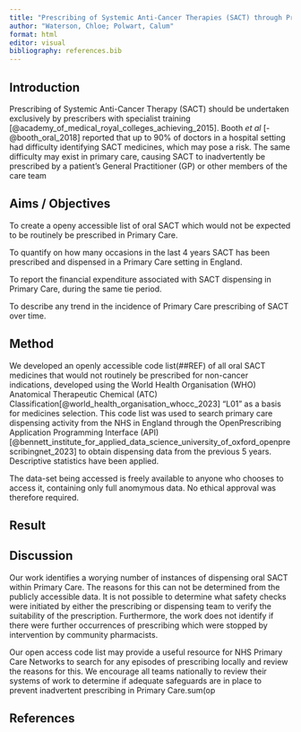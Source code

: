 ```yaml
---
title: "Prescribing of Systemic Anti-Cancer Therapies (SACT) through Primary Care in England"
author: "Waterson, Chloe; Polwart, Calum"
format: html
editor: visual
bibliography: references.bib
---
```


<!--#  Sentences in these blocks are from the marking scheme for maximum points (10 points each section. Need 18 to accept)-->

<!--# You will be allowed a maximum of 500 words, excluding references, in the abstract boxes. The abstract can contain a maximum of 1 table or figure. It is suggested that the abstract is prepared in Word first and a word count performed as the electronic submission software will not accept more than 500 words -->

<!--# Format of abstract: An abstract should start with an introduction to the background of the investigation and a clear statement of the aims/objectives of the work. A statement of the methods used should follow including, for example,  numbers of subjects in the study and means of collection of data. Results should be clearly stated with, if appropriate, statistical support. The abstract should end with a discussion/conclusion. In general, the abstract should be informative and contain as much detail as possible. Note that references should be in Vancouver style. A maximum of 5 references will be allowed. -->

## Introduction

Prescribing of Systemic Anti-Cancer Therapy (SACT) should be undertaken exclusively by prescribers with specialist training [@academy_of_medical_royal_colleges_achieving_2015]. Booth *et al* [-@booth_oral_2018] reported that up to 90% of doctors in a hospital setting had difficulty identifying SACT medicines, which may pose a risk. The same difficulty may exist in primary care, causing SACT to inadvertently be prescribed by a patient's General Practitioner (GP) or other members of the care team

## Aims / Objectives

<!--#  Aims or objectives given are clear, concise and SMART -->

To create a openy accessible list of oral SACT which would not be expected to be routinely be prescribed in Primary Care.

To quantify on how many occasions in the last 4 years SACT has been prescribed and dispensed in a Primary Care setting in England.

To report the financial expenditure associated with SACT dispensing in Primary Care, during the same tie period.

To describe any trend in the incidence of Primary Care prescribing of SACT over time.

## Method

<!--# Methodology fully explained and appropriate for objectives  -->

We developed an openly accessible code list(##REF) of all oral SACT medicines that would not routinely be prescribed for non-cancer indications, developed using the World Health Organisation (WHO) Anatomical Therapeutic Chemical (ATC) Classification[@world_health_organisation_whocc_2023] "L01" as a basis for medicines selection. This code list was used to search primary care dispensing activity from the NHS in England through the OpenPrescribing Application Programming Interface (API)[@bennett_institute_for_applied_data_science_university_of_oxford_openprescribingnet_2023] to obtain dispensing data from the previous 5 years. Descriptive statistics have been applied.

The data-set being accessed is freely available to anyone who chooses to access it, containing only full anomymous data. No ethical approval was therefore required.

## Result

<!--# Results and/or outcomes reported, related to all aims/objectives and discussed/justified fully and critically -->

<!--# Wholly original, new evidence OR new methodology -->

<!--# Significant service improvement and relevance. ALL members would be able to apply this work -->

## Discussion

Our work identifies a worying number of instances of dispensing oral SACT within Primary Care. The reasons for this can not be determined from the publicly accessible data. It is not possible to determine what safety checks were initiated by either the prescribing or dispensing team to verify the suitability of the prescription. Furthermore, the work does not identify if there were further occurrences of prescribing which were stopped by intervention by community pharmacists.

Our open access code list may provide a useful resource for NHS Primary Care Networks to search for any episodes of prescribing locally and review the reasons for this. We encourage all teams nationally to review their systems of work to determine if adequate safeguards are in place to prevent inadvertent prescribing in Primary Care.sum(op

## References

::: {#refs}
:::
